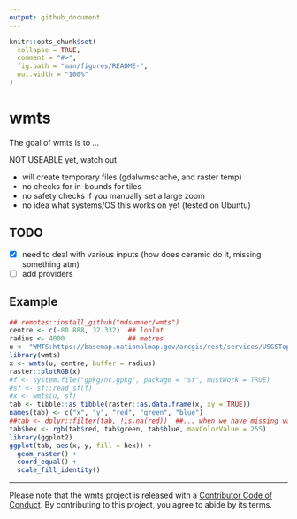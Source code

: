 ```yaml
---
output: github_document
---
```


<!-- README.md is generated from README.Rmd. Please edit that file -->

```r
knitr::opts_chunk$set(
  collapse = TRUE,
  comment = "#>",
  fig.path = "man/figures/README-",
  out.width = "100%"
)
```

# wmts

<!-- badges: start -->
<!-- badges: end -->

The goal of wmts is to ...


NOT USEABLE yet, watch out

* will create temporary files (gdalwmscache, and raster temp)
* no checks for in-bounds for tiles
* no safety checks if you manually set a large zoom
* no idea what systems/OS this works on yet (tested on Ubuntu)

## TODO

- [x] need to deal with various inputs (how does ceramic do it, missing something atm)
- [ ] add providers

## Example

```r
## remotes::install_github("mdsumner/wmts")
centre <- c(-80.888, 32.332)  ## lonlat
radius <- 4000                ## metres
u <- "WMTS:https://basemap.nationalmap.gov/arcgis/rest/services/USGSTopo/MapServer/WMTS/1.0.0/WMTSCapabilities.xml,layer=USGSTopo,tilematrixset=default028mm"
library(wmts)
x <- wmts(u, centre, buffer = radius)
raster::plotRGB(x)
#f <- system.file("gpkg/nc.gpkg", package = "sf", mustWork = TRUE)
#sf <- sf::read_sf(f)
#x <- wmts(u, sf)
tab <- tibble::as_tibble(raster::as.data.frame(x, xy = TRUE))
names(tab) <- c("x", "y", "red", "green", "blue")
##tab <- dplyr::filter(tab, !is.na(red))  ##... when we have missing values, we should drop them or rgb() will error
tab$hex <- rgb(tab$red, tab$green, tab$blue, maxColorValue = 255)
library(ggplot2)
ggplot(tab, aes(x, y, fill = hex)) +
  geom_raster() +
  coord_equal() +
  scale_fill_identity()
```

--- 

Please note that the wmts project is released with a [Contributor Code of Conduct](https://contributor-covenant.org/version/1/0/0/CODE_OF_CONDUCT.html). By contributing to this project, you agree to abide by its terms.
